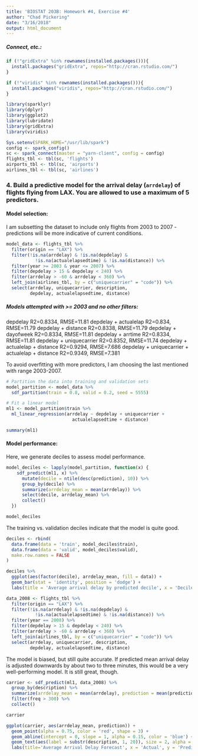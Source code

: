 ```yaml
---
title: 'BIOSTAT 203B: Homework #4, Exercise #4'
author: "Chad Pickering"
date: "3/16/2018"
output: html_document
---
```


##### Connect, etc.:

```r
if (!"gridExtra" %in% rownames(installed.packages())){
  install.packages("gridExtra", repos="http://cran.rstudio.com/")
}

if (!"viridis" %in% rownames(installed.packages())){
  install.packages("viridis", repos="http://cran.rstudio.com/")
}

library(sparklyr)
library(dplyr)
library(ggplot2)
library(lubridate)
library(gridExtra)
library(viridis)

Sys.setenv(SPARK_HOME="/usr/lib/spark")
config <- spark_config()
sc <- spark_connect(master = "yarn-client", config = config)
flights_tbl <- tbl(sc, 'flights')
airports_tbl <- tbl(sc, 'airports')
airlines_tbl <- tbl(sc, 'airlines')
```

### 4. Build a predictive model for the arrival delay (`arrdelay`) of flights flying from LAX. You are allowed to use a maximum of 5 predictors.  

#### Model selection:  

I am subsetting the dataset to include only flights from 2003 to 2007 - predictions will be more indicative of current conditions. 

```r
model_data <- flights_tbl %>%
  filter(origin == "LAX") %>%  
  filter(!is.na(arrdelay) & !is.na(depdelay) & 
           !is.na(actualelapsedtime) & !is.na(distance)) %>%
  filter(year >= 2003 & year <= 2007) %>%
  filter(depdelay > 15 & depdelay < 240) %>%
  filter(arrdelay > -60 & arrdelay < 360) %>%
  left_join(airlines_tbl, by = c("uniquecarrier" = "code")) %>%
  select(arrdelay, uniquecarrier, description,
         depdelay, actualelapsedtime, distance)
```

##### Models attempted with >= 2003 and no other filters: 

depdelay R2=0.8334, RMSE=11.81
depdelay + actualelap R2=0.834, RMSE=11.79
depdelay + distance R2=0.8338, RMSE=11.79
depdelay + dayofweek R2=0.8334, RMSE=11.81
depdelay + arrtime R2=0.8334, RMSE=11.81
depdelay + uniquecarrier R2=0.8352, RMSE=11.74
depdelay + actualelap + distance R2=0.9294, RMSE=7.686
depdelay + uniquecarrier + actualelap + distance R2=0.9349, RMSE=7.381

To avoid overfitting with more predictors, I am choosing the last mentioned with range 2003-2007.

```r
# Partition the data into training and validation sets
model_partition <- model_data %>% 
  sdf_partition(train = 0.8, valid = 0.2, seed = 5555)

# Fit a linear model
ml1 <- model_partition$train %>%
  ml_linear_regression(arrdelay ~ depdelay + uniquecarrier + 
                         actualelapsedtime + distance)

summary(ml1)
```

#### Model performance:

Here, we generate deciles to assess model performance.  

```r
model_deciles <- lapply(model_partition, function(x) {
    sdf_predict(ml1, x) %>%
      mutate(decile = ntile(desc(prediction), 10)) %>%
      group_by(decile) %>%
      summarize(arrdelay_mean = mean(arrdelay)) %>%
      select(decile, arrdelay_mean) %>%
      collect()
  })

model_deciles
```

The training vs. validation deciles indicate that the model is quite good.  

```r
deciles <- rbind(
  data.frame(data = 'train', model_deciles$train),
  data.frame(data = 'valid', model_deciles$valid),
  make.row.names = FALSE
)

deciles %>%
  ggplot(aes(factor(decile), arrdelay_mean, fill = data)) +
  geom_bar(stat = 'identity', position = 'dodge') +
  labs(title = 'Average arrival delay by predicted decile', x = 'Decile', y = 'Minutes')
```

```r
data_2008 <- flights_tbl %>%
  filter(origin == "LAX") %>%  
  filter(!is.na(arrdelay) & !is.na(depdelay) & 
           !is.na(actualelapsedtime) & !is.na(distance)) %>%
  filter(year == 2008) %>%
  filter(depdelay > 15 & depdelay < 240) %>%
  filter(arrdelay > -60 & arrdelay < 360) %>%
  left_join(airlines_tbl, by = c("uniquecarrier" = "code")) %>%
  select(arrdelay, uniquecarrier, description,
         depdelay, actualelapsedtime, distance)
```

The model is biased, but still quite accurate. If predicted mean arrival delay is adjusted downwards by about two to three minutes, this would be a very well-performing model. It is still great, though.  

```r
carrier <- sdf_predict(ml1, data_2008) %>%
  group_by(description) %>%
  summarize(arrdelay_mean = mean(arrdelay), prediction = mean(prediction), freq = n()) %>%
  filter(freq > 300) %>%
  collect()

carrier
```

```r
ggplot(carrier, aes(arrdelay_mean, prediction)) + 
  geom_point(alpha = 0.75, color = 'red', shape = 3) +
  geom_abline(intercept = 0, slope = 1, alpha = 0.15, color = 'blue') +
  geom_text(aes(label = substr(description, 1, 20)), size = 2, alpha = 0.75, vjust = -1) +
  labs(title='Average Arrival Delay Forecast', x = 'Actual', y = 'Predicted')
```









